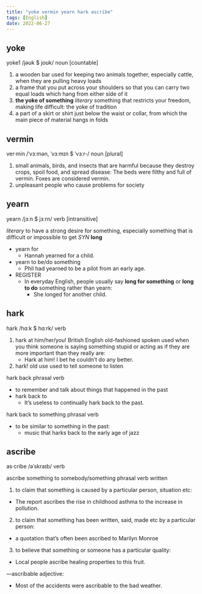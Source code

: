 ```yaml
---
title: "yoke vermin yearn hark ascribe"
tags: [English]
date: 2022-06-27
---
```


## yoke

yoke1 /jəʊk $ joʊk/ noun [countable]

1. a wooden bar used for keeping two animals together, especially cattle, when
   they are pulling heavy loads
2. a frame that you put across your shoulders so that you can carry two equal loads which hang from either side of it
3. **the yoke of something** *literary* something that restricts your freedom, making life difficult:
the yoke of tradition
4. a part of a skirt or shirt just below the waist or collar, from which the main piece of material hangs in folds

## vermin

ver·min /ˈvɜːmən, ˈvɜːmɪn $ ˈvɜːr-/ noun [plural]

1. small animals, birds, and insects that are harmful because they destroy crops, spoil food, and spread disease:
The beds were filthy and full of vermin.
Foxes are considered vermin.
2. unpleasant people who cause problems for society

## yearn

yearn /jɜːn $ jɜːrn/ verb [intransitive]

*literary* to have a strong desire for something, especially something that is
difficult or impossible to get *SYN* **long**

- yearn for
  - Hannah yearned for a child.
- yearn to be/do something
  - Phil had yearned to be a pilot from an early age.
- REGISTER
  - In everyday English, people usually say **long for something** or **long to do** something rather than yearn:
    - She longed for another child.

## hark

hark /hɑːk $ hɑːrk/ verb

1. hark at him/her/you! British English old-fashioned spoken used when you think someone is saying something stupid or acting as if they are more important than they really are:
    - Hark at him! I bet he couldn’t do any better.
2. hark! old use used to tell someone to listen

hark back phrasal verb

- to remember and talk about things that happened in the past
- hark back to
  - It’s useless to continually hark back to the past.

hark back to something phrasal verb

- to be similar to something in the past:
  - music that harks back to the early age of jazz

## ascribe

as·cribe /əˈskraɪb/ verb

ascribe something to somebody/something phrasal verb written

1. to claim that something is caused by a particular person, situation etc:

- The report ascribes the rise in childhood asthma to the increase in
  pollution.

2. to claim that something has been written, said, made etc by a particular
   person:

- a quotation that’s often been ascribed to Marilyn Monroe

3. to believe that something or someone has a particular quality:

- Local people ascribe healing properties to this fruit.

—ascribable adjective:

- Most of the accidents were ascribable to the bad weather.